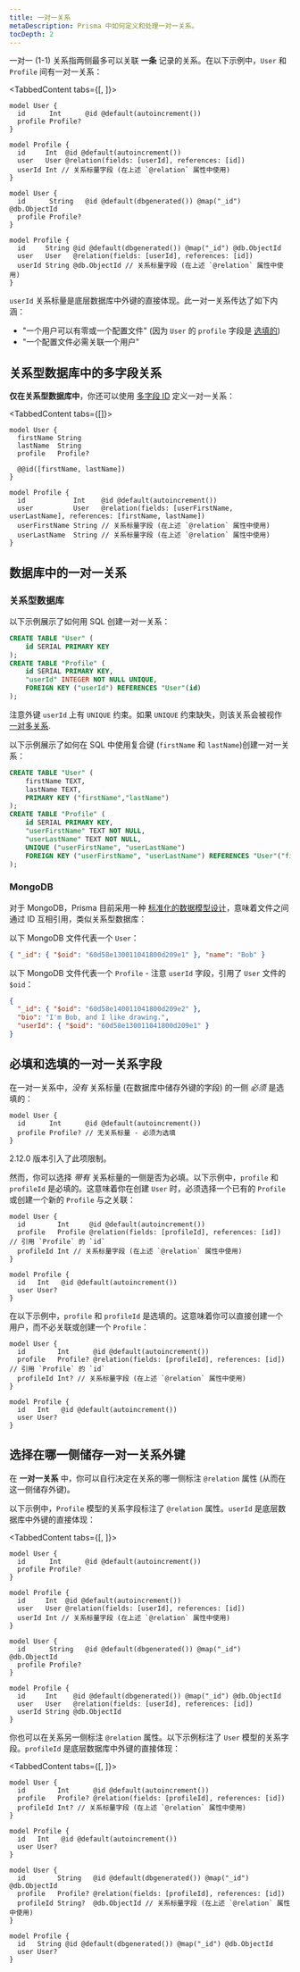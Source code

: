 ```yaml
---
title: 一对一关系
metaDescription: Prisma 中如何定义和处理一对一关系。
tocDepth: 2
---
```


<TopBlock>

一对一 (1-1) 关系指两侧最多可以关联 **一条** 记录的关系。在以下示例中，`User` 和 `Profile` 间有一对一关系：

<TabbedContent tabs={[<FileWithIcon text="关系型数据库" icon="database"/>, <FileWithIcon text="MongoDB" icon="database"/>]}>
<tab>

```prisma
model User {
  id      Int      @id @default(autoincrement())
  profile Profile?
}

model Profile {
  id     Int  @id @default(autoincrement())
  user   User @relation(fields: [userId], references: [id])
  userId Int // 关系标量字段 (在上述 `@relation` 属性中使用)
}
```

</tab>
<tab>

```prisma
model User {
  id      String   @id @default(dbgenerated()) @map("_id") @db.ObjectId
  profile Profile?
}

model Profile {
  id     String @id @default(dbgenerated()) @map("_id") @db.ObjectId
  user   User   @relation(fields: [userId], references: [id])
  userId String @db.ObjectId // 关系标量字段 (在上述 `@relation` 属性中使用)
}
```

</tab>
</TabbedContent>

`userId` 关系标量是底层数据库中外键的直接体现。此一对一关系传达了如下内涵：

- "一个用户可以有零或一个配置文件" (因为 `User` 的 `profile` 字段是 [选填的](../data-model#type-modifiers))
- "一个配置文件必需关联一个用户"

</TopBlock>

## 关系型数据库中的多字段关系

**仅在关系型数据库中**，你还可以使用 [多字段 ID](../../../../../../reference/api-reference/prisma-schema-reference#id-1) 定义一对一关系：

<TabbedContent tabs={[<FileWithIcon text="仅限关系型数据库" icon="database"/>]}>
<tab>

```prisma
model User {
  firstName String
  lastName  String
  profile   Profile?

  @@id([firstName, lastName])
}

model Profile {
  id            Int    @id @default(autoincrement())
  user          User   @relation(fields: [userFirstName, userLastName], references: [firstName, lastName])
  userFirstName String // 关系标量字段 (在上述 `@relation` 属性中使用)
  userLastName  String // 关系标量字段 (在上述 `@relation` 属性中使用)
}
```

</tab>
<tab>
</tab>
</TabbedContent>

## 数据库中的一对一关系

### 关系型数据库

以下示例展示了如何用 SQL 创建一对一关系：

```sql
CREATE TABLE "User" (
    id SERIAL PRIMARY KEY
);
CREATE TABLE "Profile" (
    id SERIAL PRIMARY KEY,
    "userId" INTEGER NOT NULL UNIQUE,
    FOREIGN KEY ("userId") REFERENCES "User"(id)
);
```

注意外键 `userId` 上有 `UNIQUE` 约束。如果 `UNIQUE` 约束缺失，则该关系会被视作 [一对多关系](one-to-many-relations).

以下示例展示了如何在 SQL 中使用复合键 (`firstName` 和 `lastName`)创建一对一关系：

```sql
CREATE TABLE "User" (
    firstName TEXT,
    lastName TEXT,
    PRIMARY KEY ("firstName","lastName")
);
CREATE TABLE "Profile" (
    id SERIAL PRIMARY KEY,
    "userFirstName" TEXT NOT NULL,
    "userLastName" TEXT NOT NULL,
    UNIQUE ("userFirstName", "userLastName")
    FOREIGN KEY ("userFirstName", "userLastName") REFERENCES "User"("firstName", "lastName")
);
```

### MongoDB

对于 MongoDB，Prisma 目前采用一种 [标准化的数据模型设计](https://docs.mongodb.com/manual/core/data-model-design/)，意味着文件之间通过 ID 互相引用，类似关系型数据库：

以下 MongoDB 文件代表一个 `User`：

```json
{ "_id": { "$oid": "60d58e130011041800d209e1" }, "name": "Bob" }
```

以下 MongoDB 文件代表一个 `Profile` - 注意 `userId` 字段，引用了 `User` 文件的 `$oid`：

```json
{
  "_id": { "$oid": "60d58e140011041800d209e2" },
  "bio": "I'm Bob, and I like drawing.",
  "userId": { "$oid": "60d58e130011041800d209e1" }
}
```

## 必填和选填的一对一关系字段

在一对一关系中，_没有_ 关系标量 (在数据库中储存外键的字段) 的一侧 _必须_ 是选填的：

```prisma highlight=3;normal
model User {
  id      Int      @id @default(autoincrement())
  profile Profile? // 无关系标量 - 必须为选填
}
```

2.12.0 版本引入了此项限制。

然而，你可以选择 _带有_ 关系标量的一侧是否为必填。以下示例中，`profile` 和 `profileId` 是必填的。这意味着你在创建 `User` 时，必须选择一个已有的 `Profile` 或创建一个新的 `Profile` 与之关联：

```prisma
model User {
  id        Int     @id @default(autoincrement())
  profile   Profile @relation(fields: [profileId], references: [id]) // 引用 `Profile` 的 `id`
  profileId Int // 关系标量字段 (在上述 `@relation` 属性中使用)
}

model Profile {
  id   Int   @id @default(autoincrement())
  user User?
}
```

在以下示例中，`profile` 和 `profileId` 是选填的。这意味着你可以直接创建一个用户，而不必关联或创建一个 `Profile`：

```prisma
model User {
  id        Int      @id @default(autoincrement())
  profile   Profile? @relation(fields: [profileId], references: [id]) // 引用 `Profile` 的 `id`
  profileId Int? // 关系标量字段 (在上述 `@relation` 属性中使用)
}

model Profile {
  id   Int   @id @default(autoincrement())
  user User?
}
```

## 选择在哪一侧储存一对一关系外键

在 **一对一关系** 中，你可以自行决定在关系的哪一侧标注 `@relation` 属性 (从而在这一侧储存外键)。

以下示例中，`Profile` 模型的关系字段标注了 `@relation` 属性。`userId` 是底层数据库中外键的直接体现：

<TabbedContent tabs={[<FileWithIcon text="关系型数据库" icon="database"/>, <FileWithIcon text="MongoDB" icon="database"/>]}>
<tab>

```prisma
model User {
  id      Int      @id @default(autoincrement())
  profile Profile?
}

model Profile {
  id     Int  @id @default(autoincrement())
  user   User @relation(fields: [userId], references: [id])
  userId Int // 关系标量字段 (在上述 `@relation` 属性中使用)
}
```

</tab>
<tab>

```prisma
model User {
  id      String   @id @default(dbgenerated()) @map("_id") @db.ObjectId
  profile Profile?
}

model Profile {
  id     Int    @id @default(dbgenerated()) @map("_id") @db.ObjectId
  user   User   @relation(fields: [userId], references: [id])
  userId String @db.ObjectId
}
```

</tab>
</TabbedContent>

你也可以在关系另一侧标注 `@relation` 属性。以下示例标注了 `User` 模型的关系字段。`profileId` 是底层数据库中外键的直接体现：

<TabbedContent tabs={[<FileWithIcon text="关系型数据库" icon="database"/>, <FileWithIcon text="MongoDB" icon="database"/>]}>
<tab>

```prisma
model User {
  id        Int      @id @default(autoincrement())
  profile   Profile? @relation(fields: [profileId], references: [id])
  profileId Int? // 关系标量字段 (在上述 `@relation` 属性中使用)
}

model Profile {
  id   Int   @id @default(autoincrement())
  user User?
}
```

</tab>
<tab>

```prisma
model User {
  id        String   @id @default(dbgenerated()) @map("_id") @db.ObjectId
  profile   Profile? @relation(fields: [profileId], references: [id])
  profileId String?  @db.ObjectId // 关系标量字段 (在上述 `@relation` 属性中使用)
}

model Profile {
  id   String @id @default(dbgenerated()) @map("_id") @db.ObjectId
  user User?
}
```

</tab>
</TabbedContent>
